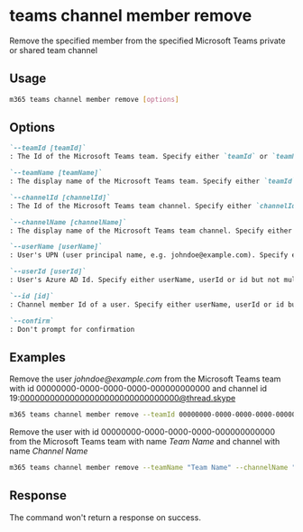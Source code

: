 
# teams channel member remove

Remove the specified member from the specified Microsoft Teams private or shared team channel

## Usage

```sh
m365 teams channel member remove [options]
```

## Options

```md defintion-list
`--teamId [teamId]`
: The Id of the Microsoft Teams team. Specify either `teamId` or `teamName` but not both

`--teamName [teamName]`
: The display name of the Microsoft Teams team. Specify either `teamId` or `teamName` but not both

`--channelId [channelId]`
: The Id of the Microsoft Teams team channel. Specify either `channelId` or `channelName` but not both

`--channelName [channelName]`
: The display name of the Microsoft Teams team channel. Specify either `channelId` or `channelName` but not both

`--userName [userName]`
: User's UPN (user principal name, e.g. johndoe@example.com). Specify either userName, userId or id but not multiple.

`--userId [userId]`
: User's Azure AD Id. Specify either userName, userId or id but not multiple.

`--id [id]`
: Channel member Id of a user. Specify either userName, userId or id but not multiple.

`--confirm`
: Don't prompt for confirmation
```

<Global />

## Examples
  
Remove the user _johndoe@example.com_ from the Microsoft Teams team with id 00000000-0000-0000-0000-000000000000 and channel id 19:00000000000000000000000000000000@thread.skype

```sh
m365 teams channel member remove --teamId 00000000-0000-0000-0000-000000000000 --channelId 19:00000000000000000000000000000000@thread.skype --userName "johndoe@example.com"
```

Remove the user with id 00000000-0000-0000-0000-000000000000 from the Microsoft Teams team with name _Team Name_ and channel with name _Channel Name_

```sh
m365 teams channel member remove --teamName "Team Name" --channelName "Channel Name" --userId 00000000-0000-0000-0000-000000000000
```

## Response

The command won't return a response on success.
